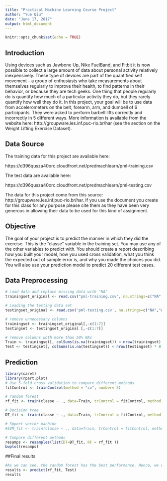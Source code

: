 ```yaml
---
title: "Practical Machine Learning Course Project"
author: "Yue Qiu"
date: "June 17, 2017"
output: html_document
---
```


```r
knitr::opts_chunk$set(echo = TRUE)
```

## Introduction
Using devices such as Jawbone Up, Nike FuelBand, and Fitbit it is now possible to collect a large amount of data about personal activity relatively inexpensively. These type of devices are part of the quantified self movement – a group of enthusiasts who take measurements about themselves regularly to improve their health, to find patterns in their behavior, or because they are tech geeks. One thing that people regularly do is quantify how much of a particular activity they do, but they rarely quantify how well they do it. In this project, your goal will be to use data from accelerometers on the belt, forearm, arm, and dumbell of 6 participants. They were asked to perform barbell lifts correctly and incorrectly in 5 different ways. More information is available from the website here: http://groupware.les.inf.puc-rio.br/har (see the section on the Weight Lifting Exercise Dataset).

## Data Source
The training data for this project are available here:

https://d396qusza40orc.cloudfront.net/predmachlearn/pml-training.csv

The test data are available here:

https://d396qusza40orc.cloudfront.net/predmachlearn/pml-testing.csv

The data for this project come from this source: http://groupware.les.inf.puc-rio.br/har. If you use the document you create for this class for any purpose please cite them as they have been very generous in allowing their data to be used for this kind of assignment.

## Objective
The goal of your project is to predict the manner in which they did the exercise. This is the "classe" variable in the training set. You may use any of the other variables to predict with. You should create a report describing how you built your model, how you used cross validation, what you think the expected out of sample error is, and why you made the choices you did. You will also use your prediction model to predict 20 different test cases.

## Data Preprocessing
```r

# Load data and replace missing data with "NA"
trainingset_original <- read.csv("pml-training.csv", na.strings=c("NA","#DIV/0!", ""))

# Loading the testing data set 
testingset_original <- read.csv('pml-testing.csv', na.strings=c("NA","#DIV/0!", ""))

# remove unnecessary columns 
trainingset <- trainingset_original[,-c(1:7)]
testingset <- testingset_original [,-c(1:7)]

# remove columns woth more than 50% NAs
Train <- trainingset[, colSums(is.na(trainingset)) < nrow(trainingset) * 0.5]
Test <- testingset[, colSums(is.na(testingset)) < nrow(testingset) * 0.5]

```

## Prediction
```r
library(caret)
library(rpart.plot)
# Use 5-fold cross validation to compare different methods
fitControl <- trainControl(method = "cv", number= 5)

# random forest
rf_fit <- train(classe ~ ., data=Train, trControl = fitControl, method = 'rf')

# Decision tree
DT_fit <- train(classe ~ ., data=Train, trControl = fitControl, method = 'rpart', tuneLength =10)

# Spport vector machine
#SVM_fit <- train(classe ~ ., data=Train, trControl = fitControl, method = 'svmRadial', verbose = FALSE)

# Compare different methods
resamps <- resamples(list(DT=DT_fit, RF = rf_fit ))
bwplot(resamps)

```

##Final results
```r
#As we can see, the random forest has the best performance. Hence, we use random forest to do the prediction.
results <- predict(rf_fit, Test)
results
```


